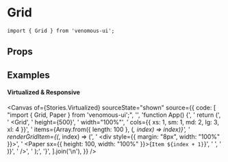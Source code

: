 
<Meta of={Stories} />

# Grid

```tsx
import { Grid } from 'venomous-ui';
```

## Props

<Controls />

## Examples

#### Virtualized & Responsive

<Canvas
  of={Stories.Virtualized}
  sourceState="shown"
  source={{
    code: [
      "import { Grid, Paper } from 'venomous-ui';",
      '',
      'function App() {',
      '  return (',
      '    <Grid',
      '      height={500}',
      '      width="100%"',
      '      cols={{ xs: 1, sm: 1, md: 2, lg: 3, xl: 4 }}',
      '      items={Array.from({ length: 100 }, (_, index) => index)}',
      '      renderGridItem={(_, index) => (',
      '        <div style={{ margin: "8px", width: "100%" }}>',
      '          <Paper sx={{ height: 100, width: "100%" }}>{`Item ${index + 1}`}</Paper>',
      '        </div>',
      '      )}',
      '    />',
      '  );',
      '}',
    ].join('\n'),
  }}
/>
